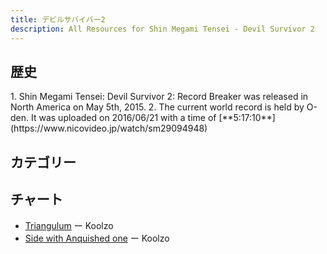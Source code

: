 ```yaml
---
title: デビルサバイバー2
description: All Resources for Shin Megami Tensei - Devil Survivor 2
---
```



<DocsHero 
    content="デビルサバイバー2はデビルサバイバーシリーズの２作目です。"
    srcUrl={cover}
    alt="Shin Megami Tensei - Devil Survivor 2 Cover"
/>

<LinkCard title="ランキング" href="https://www.speedrun.com/ja-JP/shin_megami_tensei_devil_survivor_2_record_breaker" description="投稿されたRTA動画を観るようにSpeedrun.comへ"/>

## 歴史

<Tabs>
<TabItem label="Triangulum - 3DS">
<Steps> 
1. Shin Megami Tensei: Devil Survivor 2: Record Breaker was released in North America on May 5th, 2015.
2. The current world record is held by O-den. It was uploaded on 2016/06/21 with a time of [**5:17:10**](https://www.nicovideo.jp/watch/sm29094948)
</Steps>
</TabItem>
</Tabs>

## カテゴリー
<CardGrid>
    <Card title="Side with Anquished one"></Card>
    <Card title="Side with Yamato"></Card>
    <Card title="Side with Daichi"></Card>
    <Card title="Side with Ronaldo"></Card>
    <Card title="Triangulum"></Card>
</CardGrid>

## チャート
- [Triangulum](https://drive.google.com/file/d/1t4WGX2WKesWuMtHCchX5jcvJhQOjUzqi/view) ー Koolzo
- [Side with Anquished one](https://drive.google.com/file/d/1hJoH3MtIVT2-ebi9xc9l0OnPvOtAhCIr/view) ー Koolzo